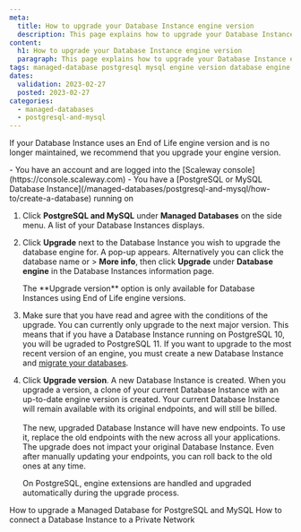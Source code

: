```yaml
---
meta:
  title: How to upgrade your Database Instance engine version
  description: This page explains how to upgrade your Database Instance engine to the next major version.
content:
  h1: How to upgrade your Database Instance engine version
  paragraph: This page explains how to upgrade your Database Instance engine to the next major version.
tags: managed-database postgresql mysql engine version database engine
dates:
  validation: 2023-02-27
  posted: 2023-02-27
categories:
  - managed-databases
  - postgresql-and-mysql
---
```

 
If your Database Instance uses an End of Life engine version and is no longer maintained, we recommend that you upgrade your engine version.
 
<Macro id="iam-requirements" />

<Message type="requirement">
  - You have an account and are logged into the [Scaleway console](https://console.scaleway.com)
  - You have a [PostgreSQL or MySQL Database Instance](/managed-databases/postgresql-and-mysql/how-to/create-a-database) running on 
</Message>

1. Click **PostgreSQL and MySQL** under **Managed Databases** on the side menu. A list of your Database Instances displays.

    <Lightbox src="scaleway-rdb-engine-version-upgrade.webp" alt="List of Database Instances in the Scaleway console. A warning sign displays under the name of the Database Instance that has an End of Life engine version. Next to the warning, an upgrade hyperlink displays" />
2. Click **Upgrade** next to the Database Instance you wish to upgrade the database engine for. A pop-up appears.
    <Message type="tip">
      Alternatively you can click the database name or <Icon name="more" /> > **More info**, then click **Upgrade** under **Database engine** in the Database Instances information page.
    </Message>

    <Message type="note">
      The **Upgrade version** option is only available for Database Instances using End of Life engine versions.
    </Message>

    <Lightbox src="scaleway-engine-version-upgrade-pop-up.webp" alt="" />
3. Make sure that you have read and agree with the conditions of the upgrade. 
    <Message type="note">
        You can currently only upgrade to the next major version. This means that if you have a Database Instance running on PostgreSQL 10, you will be ugraded to PostgreSQL 11. If you want to upgrade to the most recent version of an engine, you must create a new Database Instance and [migrate your databases](https://www.scaleway.com/en/docs/tutorials/migrate-databases-instance/).
    </Message>
4. Click **Upgrade version**. A new Database Instance is created.
    <Message type="important">
      When you upgrade a version, a clone of your current Database Instance with an up-to-date engine version is created. Your current Database Instance will remain available with its original endpoints, and will still be billed.<br /><br />The new, upgraded Database Instance will have new endpoints. To use it, replace the old endpoints with the new across all your applications. The upgrade does not impact your original Database Instance. Even after manually updating your endpoints, you can roll back to the old ones at any time.
    </Message> 

    <Message type="important">
      On PostgreSQL, engine extensions are handled and upgraded automatically during the upgrade process.
    </Message> 

<Navigation title="See Also">
  <PreviousButton to="/managed-databases/postgresql-and-mysql/how-to/upgrade-a-database">How to upgrade a Managed Database for PostgreSQL and MySQL</PreviousButton>
  <NextButton to="/managed-databases/postgresql-and-mysql/how-to/connect-database-private-network/">How to connect a Database Instance to a Private Network</NextButton>
</Navigation>



